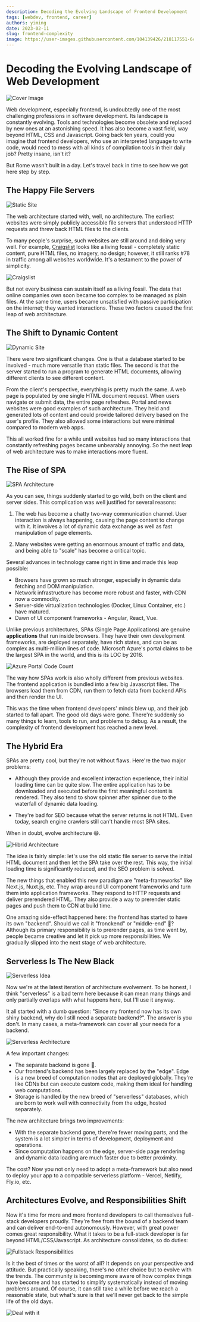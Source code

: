 ```yaml
---
description: Decoding the Evolving Landscape of Frontend Development
tags: [webdev, frontend, career]
authors: yiming
date: 2023-02-11
slug: frontend-complexity
image: https://user-images.githubusercontent.com/104139426/218117551-6c5aa8a0-853d-4559-bf8a-cd760dc5e7b9.png
---
```


# Decoding the Evolving Landscape of Web Development

![Cover Image](https://user-images.githubusercontent.com/104139426/218117551-6c5aa8a0-853d-4559-bf8a-cd760dc5e7b9.png)

Web development, especially frontend, is undoubtedly one of the most challenging professions in software development. Its landscape is constantly evolving. Tools and technologies become obsolete and replaced by new ones at an astonishing speed. It has also become a vast field, way beyond HTML, CSS and Javascript. Going back ten years, could you imagine that frontend developers, who use an interpreted language to write code, would need to mess with all kinds of compilation tools in their daily job? Pretty insane, isn't it?

But Rome wasn't built in a day. Let's travel back in time to see how we got here step by step.

<!--truncate-->

## The Happy File Servers

![Static Site](https://user-images.githubusercontent.com/104139426/218055667-f6757d50-12f8-44bc-a829-08dc7f7f2ca2.png)

The web architecture started with, well, no architecture. The earliest websites were simply publicly accessible file servers that understood HTTP requests and threw back HTML files to the clients.

To many people's surprise, such websites are still around and doing very well. For example, [Craigslist](https://craigslist.org) looks like a living fossil - completely static content, pure HTML files, no imagery, no design; however, it still ranks #78 in traffic among all websites worldwide. It's a testament to the power of simplicity.

![Craigslist](https://user-images.githubusercontent.com/104139426/218058620-57ea661a-355e-402b-9e8f-61e4a31b2e17.png)

But not every business can sustain itself as a living fossil. The data that online companies own soon became too complex to be managed as plain files. At the same time, users became unsatisfied with passive participation on the internet; they wanted interactions. These two factors caused the first leap of web architecture.

## The Shift to Dynamic Content

![Dynamic Site](https://user-images.githubusercontent.com/104139426/218065418-30832513-d63c-41a4-9ca4-b0dc6493a36f.png)

There were two significant changes. One is that a database started to be involved - much more versatile than static files. The second is that the server started to run a program to generate HTML documents, allowing different clients to see different content.

From the client's perspective, everything is pretty much the same. A web page is populated by one single HTML document request. When users navigate or submit data, the entire page refreshes. Portal and news websites were good examples of such architecture. They held and generated lots of content and could provide tailored delivery based on the user's profile. They also allowed some interactions but were minimal compared to modern web apps.

This all worked fine for a while until websites had so many interactions that constantly refreshing pages became unbearably annoying. So the next leap of web architecture was to make interactions more fluent.

## The Rise of SPA

![SPA Architecture](https://user-images.githubusercontent.com/104139426/218076950-2594af7f-bd82-4734-a018-d670f9d17c4a.png)

As you can see, things suddenly started to go wild, both on the client and server sides. This complication was well justified for several reasons:

1. The web has become a chatty two-way communication channel. User interaction is always happening, causing the page content to change with it. It involves a lot of dynamic data exchange as well as fast manipulation of page elements.

1. Many websites were getting an enormous amount of traffic and data, and being able to "scale" has become a critical topic.

Several advances in technology came right in time and made this leap possible:

-   Browsers have grown so much stronger, especially in dynamic data fetching and DOM manipulation.
-   Network infrastructure has become more robust and faster, with CDN now a commodity.
-   Server-side virtualization technologies (Docker, Linux Container, etc.) have matured.
-   Dawn of UI component frameworks - Angular, React, Vue.

Unlike previous architectures, SPAs (Single Page Applications) are genuine **applications** that run inside browsers. They have their own development frameworks, are deployed separately, have rich states, and can be as complex as multi-million lines of code. Microsoft Azure's portal claims to be the largest SPA in the world, and this is its LOC by 2016.

![Azure Portal Code Count](https://user-images.githubusercontent.com/104139426/218080819-c6aa3eaf-4d0c-4e93-bc8b-d995893acdbc.png)

The way how SPAs work is also wholly different from previous websites. The frontend application is bundled into a few big Javascript files. The browsers load them from CDN, run them to fetch data from backend APIs and then render the UI.

This was the time when frontend developers' minds blew up, and their job started to fall apart. The good old days were gone. There're suddenly so many things to learn, tools to run, and problems to debug. As a result, the complexity of frontend development has reached a new level.

## The Hybrid Era

SPAs are pretty cool, but they're not without flaws. Here're the two major problems:

-   Although they provide and excellent interaction experience, their initial loading time can be quite slow. The entire application has to be downloaded and executed before the first meaningful content is rendered. They also tend to show spinner after spinner due to the waterfall of dynamic data loading.

-   They're bad for SEO because what the server returns is not HTML. Even today, search engine crawlers still can't handle most SPA sites.

When in doubt, evolve architecture 😄.

![Hibrid Architecture](https://user-images.githubusercontent.com/104139426/218091824-c1adfecc-3230-41f6-b124-04d750a0e237.png)

The idea is fairly simple: let's use the old static file server to serve the initial HTML document and then let the SPA take over the rest. This way, the initial loading time is significantly reduced, and the SEO problem is solved.

The new things that enabled this new paradigm are "meta-frameworks" like Next.js, Nuxt.js, etc. They wrap around UI component frameworks and turn them into application frameworks. They respond to HTTP requests and deliver prerendered HTML. They also provide a way to prerender static pages and push them to CDN at build time.

One amazing side-effect happened here: the frontend has started to have its own "backend". Should we call it "fronckend" or "middle-end" 🤔? Although its primary responsibility is to prerender pages, as time went by, people became creative and let it pick up more responsibilities. We gradually slipped into the next stage of web architecture.

## Serverless Is The New Black

![Serverless Idea](https://user-images.githubusercontent.com/104139426/218093389-0681bbf8-184b-47f9-a1c6-dbe63f50848d.jpg)

Now we're at the latest iteration of architecture evolvement. To be honest, I think "serverless" is a bad term here because it can mean many things and only partially overlaps with what happens here, but I'll use it anyway.

It all started with a dumb question: "Since my frontend now has its own shiny backend, why do I still need a separate backend?". The answer is you don't. In many cases, a meta-framework can cover all your needs for a backend.

![Serverless Architecture](https://user-images.githubusercontent.com/104139426/218094464-f8319d58-c5f2-45b6-b7ef-e78b1943f958.png)

A few important changes:

-   The separate backend is gone 🎉.
-   Our frontend's backend has been largely replaced by the "edge". Edge is a new breed of computation nodes that are deployed globally. They're like CDNs but can execute custom code, making them ideal for handling web computations.
-   Storage is handled by the new breed of "serverless" databases, which are born to work well with connectivity from the edge, hosted separately.

The new architecture brings two improvements:

-   With the separate backend gone, there're fewer moving parts, and the system is a lot simpler in terms of development, deployment and operations.
-   Since computation happens on the edge, server-side page rendering and dynamic data loading are much faster due to better proximity.

The cost? Now you not only need to adopt a meta-framework but also need to deploy your app to a compatible serverless platform - Vercel, Netlify, Fly.io, etc.

## Architectures Evolve, and Responsibilities Shift

Now it's time for more and more frontend developers to call themselves full-stack developers proudly.
They're free from the bound of a backend team and can deliver end-to-end autonomously. However, with great power comes great responsibility. What it takes to be a full-stack developer is far beyond HTML/CSS/Javascript. As architecture consolidates, so do duties:

![Fullstack Responsibilities](https://user-images.githubusercontent.com/104139426/218098841-593a0195-1cbd-4d3c-84d5-b07078632fd6.png)

Is it the best of times or the worst of all? It depends on your perspective and attitude. But practically speaking, there's no other choice but to evolve with the trends. The community is becoming more aware of how complex things have become and has started to simplify systematically instead of moving problems around. Of course, it can still take a while before we reach a reasonable state, but what's sure is that we'll never get back to the simple life of the old days.

![Deal with it](https://user-images.githubusercontent.com/104139426/218100061-b1b18d45-9be1-49a5-83ed-db94a8c3ba99.png)
